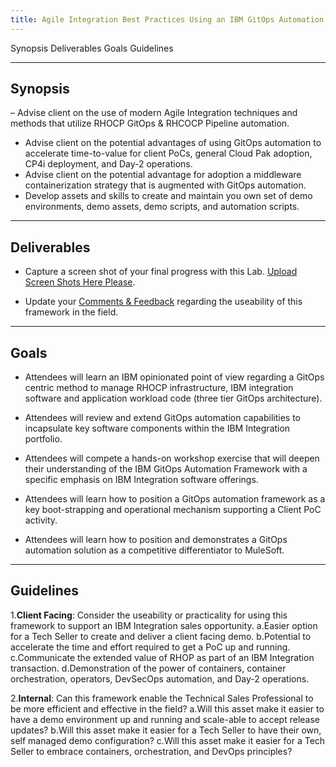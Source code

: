 ```yaml
---
title: Agile Integration Best Practices Using an IBM GitOps Automation Framework
---
```


<AnchorLinks>
  <AnchorLink>Synopsis</AnchorLink>
  <AnchorLink>Deliverables</AnchorLink>
  <AnchorLink>Goals</AnchorLink>
  <AnchorLink>Guidelines</AnchorLink>
</AnchorLinks>

***

## Synopsis

  – Advise client on the use of modern Agile Integration techniques and methods that utilize RHOCP GitOps & RHCOCP Pipeline automation.
  - Advise client on the potential advantages of using GitOps automation to accelerate time-to-value for client PoCs, general Cloud Pak adoption, CP4i deployment, and Day-2 operations.
  - Advise client on the potential advantage for adoption a middleware containerization strategy that is augmented with GitOps automation.
  - Develop assets and skills to create and maintain you own set of demo environments, demo assets, demo scripts, and automation scripts.

***

## Deliverables

  - Capture a screen shot of your final progress with this Lab. <a href="https://ibm.box.com/s/g58y3gae75va4y32726rnk6uyyx5a9ei" target="_blank">Upload Screen Shots Here Please</a>.

  - Update your <a href="https://ibm.box.com/s/h39d5ixl8xuwd1z1ijopsxo5zuc13i24" target="_blank">Comments & Feedback</a> regarding the useability of this framework in the field.

***

## Goals

  - Attendees will learn an IBM opinionated point of view regarding a GitOps centric method to manage RHOCP infrastructure, IBM integration software and application workload code (three tier GitOps architecture).

  - Attendees will review and extend GitOps automation capabilities to incapsulate key software components within the IBM Integration portfolio.

  - Attendees will compete a hands-on workshop exercise that will deepen their understanding of the IBM GitOps Automation Framework with a specific emphasis on IBM Integration software offerings.

  - Attendees will learn how to position a GitOps automation framework as a key boot-strapping and operational mechanism supporting a Client PoC activity.

  - Attendees will learn how to position and demonstrates a GitOps automation solution as a competitive differentiator to MuleSoft. 

***

## Guidelines

  1.**Client Facing**:  Consider the useability or practicality for using this framework to support an IBM Integration sales opportunity.
    a.Easier option for a Tech Seller to create and deliver a client facing demo.
    b.Potential to accelerate the time and effort required to get a PoC up and running.
    c.Communicate the extended value of RHOP as part of an IBM Integration transaction.
    d.Demonstration of the power of containers, container orchestration, operators, DevSecOps automation, and Day-2 operations.

  2.**Internal**:  Can this framework enable the Technical Sales Professional to be more efficient and effective in the field?
    a.Will this asset make it easier to have a demo environment up and running and scale-able to accept release updates?
    b.Will this asset make it easier for a Tech Seller to have their own, self managed demo configuration?
    c.Will this asset make it easier for a Tech Seller to embrace containers, orchestration, and DevOps principles?

